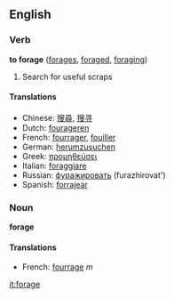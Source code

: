 ==English==

===Verb===
'''to forage''' ([[forages]], [[foraged]], [[foraging]])

# Search for useful scraps

====Translations====
*Chinese: [[搜尋]], [[搜寻]]
*Dutch: [[fourageren]]
*French: [[fourrager]], [[fouiller]]
*German: [[herumzusuchen]]
*Greek: [[προμηθεύσει]]
*Italian: [[foraggiare]]
*Russian: [[фуражировать]] (furazhirovat')
*Spanish: [[forrajear]]

===Noun===
'''forage'''

====Translations====
*French: [[fourrage]] ''m''

[[it:forage]]